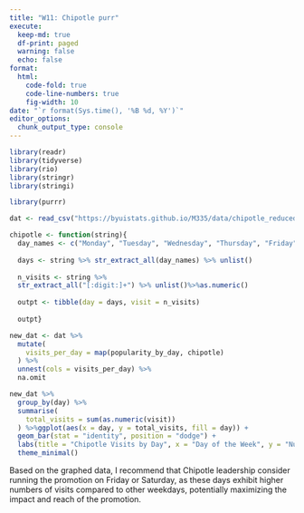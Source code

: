 ```yaml
---
title: "W11: Chipotle purr"
execute:
  keep-md: true
  df-print: paged
  warning: false
  echo: false
format:
  html:
    code-fold: true
    code-line-numbers: true
    fig-width: 10
date: "`r format(Sys.time(), '%B %d, %Y')`"
editor_options: 
  chunk_output_type: console
---
```


```r
library(readr)
library(tidyverse)
library(rio)
library(stringr)
library(stringi)

library(purrr)
```

```r
dat <- read_csv("https://byuistats.github.io/M335/data/chipotle_reduced.csv")
```

```r
chipotle <- function(string){
  day_names <- c("Monday", "Tuesday", "Wednesday", "Thursday", "Friday", "Saturday", "Sunday")
  
  days <- string %>% str_extract_all(day_names) %>% unlist()
  
  n_visits <- string %>%
  str_extract_all("[:digit:]+") %>% unlist()%>%as.numeric()
  
  outpt <- tibble(day = days, visit = n_visits)
  
  outpt}
```

```r
new_dat <- dat %>% 
  mutate(
    visits_per_day = map(popularity_by_day, chipotle)
  ) %>%
  unnest(cols = visits_per_day) %>%
  na.omit
```

```r
new_dat %>%
  group_by(day) %>%
  summarise(
    total_visits = sum(as.numeric(visit))
  ) %>%ggplot(aes(x = day, y = total_visits, fill = day)) +
  geom_bar(stat = "identity", position = "dodge") +
  labs(title = "Chipotle Visits by Day", x = "Day of the Week", y = "Number of Visits") +
  theme_minimal()
```

Based on the graphed data, I recommend that Chipotle leadership consider running the promotion on Friday or Saturday, as these days exhibit higher numbers of visits compared to other weekdays, potentially maximizing the impact and reach of the promotion.
